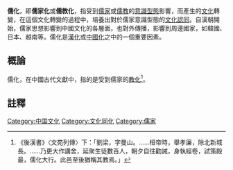 '''儒化'''，即'''儒家化'''或'''儒教化'''，指受到[[儒家|儒家]]或[[儒教_(宗教)|儒教]]的[[意識型態|意識型態]]影響，而產生的[[文化|文化]]轉變，在這個文化轉變的過程中，培養出對於儒家意識型態的[[文化認同|文化認同]]。自漢朝開始，儒家思想影響到中國文化的各層面，也對外傳播，影響到周邊國家，如韓國、日本、越南等。儒化是[[漢化|漢化]]或[[中國化|中國化]]之中的一個重要因素。

==概論==
儒化，在中國古代文獻中，指的是受到儒家的[[教化|教化]]<ref>《後漢書》〈文苑列傳〉下：「劉梁，字曼山。……桓帝時，舉孝廉，除北新城長。……乃更大作講舍，延聚生徒數百人，朝夕自往勸誡，身執經卷，試策殿最，儒化大行。此邑至後猶稱其教焉。」</ref>。

==註釋==
{{reflist}}
{{文化同化}}

[[Category:中国文化|Category:中国文化]]
[[Category:文化同化|Category:文化同化]]
[[Category:儒家|Category:儒家]]